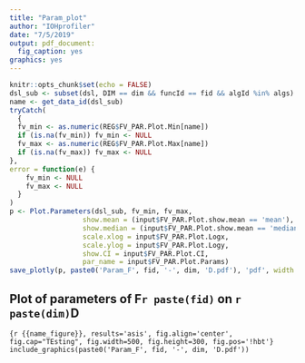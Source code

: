 ---
title: "Param_plot"
author: "IOHprofiler"
date: "7/5/2019"
output: pdf_document:
  fig_caption: yes
graphics: yes
---

```{r, include=FALSE}
knitr::opts_chunk$set(echo = FALSE)
dsl_sub <- subset(dsl, DIM == dim && funcId == fid && algId %in% algs)
name <- get_data_id(dsl_sub)
tryCatch(
  {
  fv_min <- as.numeric(REG$FV_PAR.Plot.Min[name])
  if (is.na(fv_min)) fv_min <- NULL
  fv_max <- as.numeric(REG$FV_PAR.Plot.Max[name])
  if (is.na(fv_max)) fv_max <- NULL
},
error = function(e) {
    fv_min <- NULL
    fv_max <- NULL
  }
)
p <- Plot.Parameters(dsl_sub, fv_min, fv_max,
                  show.mean = (input$FV_PAR.Plot.show.mean == 'mean'),
                  show.median = (input$FV_PAR.Plot.show.mean == 'median'),
                  scale.xlog = input$FV_PAR.Plot.Logx,
                  scale.ylog = input$FV_PAR.Plot.Logy, 
                  show.CI = input$FV_PAR.Plot.CI,
                  par_name = input$FV_PAR.Plot.Params)
save_plotly(p, paste0('Param_F', fid, '-', dim, 'D.pdf'), 'pdf', width = 1000, height = 500)
```
## Plot of parameters of F`r paste(fid)` on `r paste(dim)`D 

```{r {{name_figure}}, results='asis', fig.align='center', fig.cap="TEsting", fig.width=500, fig.height=300, fig.pos='!hbt'}
include_graphics(paste0('Param_F', fid, '-', dim, 'D.pdf'))
```
